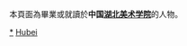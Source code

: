 {{Catnav|頁面分類|人物|校友|大學校友|中國大學校友|中華人民共和國大學校友}}

本頁面為畢業或就讀於'''中国[[湖北美术学院|湖北美术学院]]'''的人物。

[[Category:湖北美术学院|*]]
[[Category:湖北高校校友|Hubei]]
